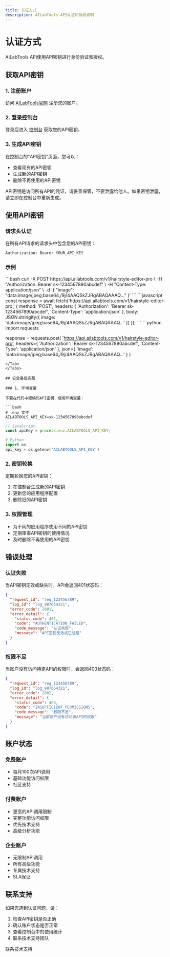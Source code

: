 ```yaml
---
title: 认证方式
description: AILabTools API认证和授权说明
---
```


# 认证方式

AILabTools API使用API密钥进行身份验证和授权。

## 获取API密钥

### 1. 注册账户

访问 [AILabTools官网](https://www.ailabtools.com/account/signup) 注册您的账户。

### 2. 登录控制台

登录后进入 [控制台](https://console.ailabtools.com) 获取您的API密钥。

### 3. 生成API密钥

在控制台的"API密钥"页面，您可以：
- 查看现有的API密钥
- 生成新的API密钥
- 删除不再使用的API密钥

<Warning>
API密钥是访问所有API的凭证，请妥善保管，不要泄露给他人。如果密钥泄露，请立即在控制台中重新生成。
</Warning>

## 使用API密钥

### 请求头认证

在所有API请求的请求头中包含您的API密钥：

```bash
Authorization: Bearer YOUR_API_KEY
```

### 示例

<Tabs>
<Tab title="cURL">
```bash
curl -X POST https://api.ailabtools.com/v1/hairstyle-editor-pro \
  -H "Authorization: Bearer sk-1234567890abcdef" \
  -H "Content-Type: application/json" \
  -d '{
    "image": "data:image/jpeg;base64,/9j/4AAQSkZJRgABAQAAAQ..."
  }'
```
</Tab>

<Tab title="JavaScript">
```javascript
const response = await fetch('https://api.ailabtools.com/v1/hairstyle-editor-pro', {
  method: 'POST',
  headers: {
    'Authorization': 'Bearer sk-1234567890abcdef',
    'Content-Type': 'application/json'
  },
  body: JSON.stringify({
    image: 'data:image/jpeg;base64,/9j/4AAQSkZJRgABAQAAAQ...'
  })
});
```
</Tab>

<Tab title="Python">
```python
import requests

response = requests.post(
    'https://api.ailabtools.com/v1/hairstyle-editor-pro',
    headers={
        'Authorization': 'Bearer sk-1234567890abcdef',
        'Content-Type': 'application/json'
    },
    json={
        'image': 'data:image/jpeg;base64,/9j/4AAQSkZJRgABAQAAAQ...'
    }
)
```
</Tab>
</Tabs>

## 安全最佳实践

### 1. 环境变量

不要在代码中硬编码API密钥，使用环境变量：

```bash
# .env 文件
AILABTOOLS_API_KEY=sk-1234567890abcdef
```

```javascript
// JavaScript
const apiKey = process.env.AILABTOOLS_API_KEY;
```

```python
# Python
import os
api_key = os.getenv('AILABTOOLS_API_KEY')
```

### 2. 密钥轮换

定期轮换您的API密钥：
1. 在控制台生成新的API密钥
2. 更新您的应用程序配置
3. 删除旧的API密钥

### 3. 权限管理

- 为不同的应用程序使用不同的API密钥
- 定期审查API密钥的使用情况
- 及时删除不再使用的API密钥

## 错误处理

### 认证失败

当API密钥无效或缺失时，API会返回401状态码：

```json
{
  "request_id": "req_123456789",
  "log_id": "log_987654321",
  "error_code": 2001,
  "error_detail": {
    "status_code": 401,
    "code": "AUTHENTICATION_FAILED",
    "code_message": "认证失败",
    "message": "API密钥无效或已过期"
  }
}
```

### 权限不足

当账户没有访问特定API的权限时，会返回403状态码：

```json
{
  "request_id": "req_123456789",
  "log_id": "log_987654321",
  "error_code": 2002,
  "error_detail": {
    "status_code": 403,
    "code": "INSUFFICIENT_PERMISSIONS",
    "code_message": "权限不足",
    "message": "当前账户没有访问该API的权限"
  }
}
```

## 账户状态

### 免费账户

- 每月100次API调用
- 基础功能访问权限
- 社区支持

### 付费账户

- 更高的API调用限制
- 完整功能访问权限
- 优先技术支持
- 高级分析功能

### 企业账户

- 无限制API调用
- 所有高级功能
- 专属技术支持
- SLA保证

## 联系支持

如果您遇到认证问题，请：

1. 检查API密钥是否正确
2. 确认账户状态是否正常
3. 查看控制台中的使用统计
4. 联系技术支持团队

<CTA href="mailto:support@ailabtools.com">
  联系技术支持
</CTA>
